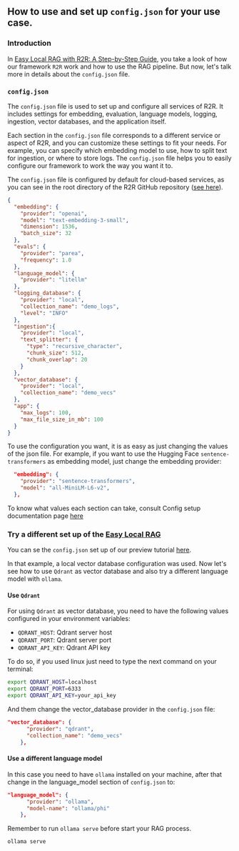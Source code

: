 ## How to use and set up `config.json` for your use case.

### Introduction

In [Easy Local RAG with R2R: A Step-by-Step Guide](https://r2r-docs.sciphi.ai/tutorials/local_rag), you take a look of how our framework `R2R` work and how to use the RAG pipeline. But now, let's talk more in details about  the `config.json` file.

### `config.json`

The `config.json` file is used to set up and configure all services of R2R. It includes settings for embedding, evaluation, language models, logging, ingestion, vector databases, and the application itself. 

Each section in the `config.json` file corresponds to a different service or aspect of R2R, and you can customize these settings to fit your needs. For example, you can specify which embedding model to use, how to split text for ingestion, or where to store logs. The `config.json` file helps you to easily configure our framework to work the way you want it to.

The `config.json` file is configured by default for cloud-based services, as you can see in the root directory of the R2R GitHub repository ([see here](https://github.com/SciPhi-AI/R2R/blob/main/config.json)). 

```json
{
  "embedding": {
    "provider": "openai",
    "model": "text-embedding-3-small",
    "dimension": 1536,
    "batch_size": 32
  },
  "evals": {
    "provider": "parea",
    "frequency": 1.0
  },
  "language_model": {
    "provider": "litellm"
  },
  "logging_database": {
    "provider": "local",
    "collection_name": "demo_logs",
    "level": "INFO"
  },
  "ingestion":{
    "provider": "local",
    "text_splitter": {
      "type": "recursive_character",
      "chunk_size": 512,
      "chunk_overlap": 20
    }
  },
  "vector_database": {
    "provider": "local",
    "collection_name": "demo_vecs"
  },
  "app": {
    "max_logs": 100,
    "max_file_size_in_mb": 100
  }
}
```

To use the configuration you want, it is as easy as just changing the values of the json file. For example, if you want to use the Hugging Face `sentence-transformers` as embedding model, just change the embedding provider:

```json
  "embedding": {
    "provider": "sentence-transformers",
    "model": "all-MiniLM-L6-v2",
  },
```

To know what values each section can take, consult Config setup documentation page [here](https://r2r-docs.sciphi.ai/deep-dive/config)


### Try a different set up of the [Easy Local RAG](https://r2r-docs.sciphi.ai/tutorials/local_rag)

You can se the `config.json` set up of our preview tutorial [here](https://github.com/SciPhi-AI/R2R/blob/main/r2r/examples/configs/local_ollama.json).

In that example, a local vector database configuration was used. Now let's see how to use `Qdrant` as vector database and also try a different language model with `ollama`.

#### Use `Qdrant`

For using `Qdrant` as vector database, you need to have the following values configured in your environment variables:

* `QDRANT_HOST`: Qdrant server host
* `QDRANT_PORT`: Qdrant server port
* `QDRANT_API_KEY`: Qdrant API key

To do so, if you used linux just need to type the next command on your terminal:
```bash
export QDRANT_HOST=localhost
export QDRANT_PORT=6333
export QDRANT_API_KEY=your_api_key
```

And them change the vector_database provider in the `config.json` file:
```json
"vector_database": {
      "provider": "qdrant",
      "collection_name": "demo_vecs"
    },
```

#### Use a different language model

In this case you need to have `ollama` installed on your machine, after that change in the language_model section of `config.json` to:

```json
"language_model": {
      "provider": "ollama",
      "model-name": "ollama/phi"
    },
```
Remember to run `ollama serve` before start your RAG process. 

```bash
ollama serve
```

